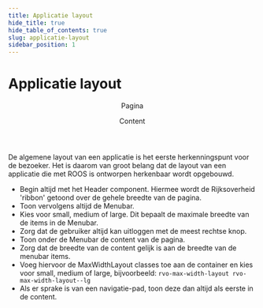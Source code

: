 ```yaml
---
title: Applicatie layout
hide_title: true
hide_table_of_contents: true
slug: applicatie-layout
sidebar_position: 1
---
```



# Applicatie layout

<ComponentExample>
  <div>
    <Header />
    <MenuBar maxWidth="lg" />
    <MaxWidthLayout className="rvo-layout-column rvo-layout-gap--sm rvo-layout-margin-vertical--lg">
      <Breadcrumbs />
      <Heading>Pagina</Heading>
      <p>Content</p>
    </MaxWidthLayout>
  </div>
</ComponentExample>

De algemene layout van een applicatie is het eerste herkenningspunt voor de bezoeker.
Het is daarom van groot belang dat de layout van een applicatie die met ROOS is ontworpen herkenbaar wordt opgebouwd.

- Begin altijd met het Header component. Hiermee wordt de Rijksoverheid 'ribbon' getoond over de gehele breedte van de pagina.
- Toon vervolgens altijd de Menubar.
- Kies voor small, medium of large. Dit bepaalt de maximale breedte van de items in de Menubar.
- Zorg dat de gebruiker altijd kan uitloggen met de meest rechtse knop.
- Toon onder de Menubar de content van de pagina.
- Zorg dat de breedte van de content gelijk is aan de breedte van de menubar items.
- Voeg hiervoor de MaxWidthLayout classes toe aan de container en kies voor small, medium of large, bijvoorbeeld:
  `rvo-max-width-layout rvo-max-width-layout--lg`
- Als er sprake is van een navigatie-pad, toon deze dan altijd als eerste in de content.

